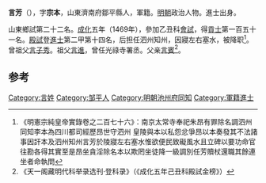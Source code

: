 '''言芳'''（{{bd|1437年||？}}），字'''宗本'''，山東濟南府鄒平縣人，軍籍。[[明朝|明朝]]政治人物。進士出身。

山東鄉試第二十二名。[[成化|成化]]五年（1469年），參加乙丑科[[會試|會試]]，得[[貢士|貢士]]第一百五十一名。[[殿試|殿試]]登[[進士|進士]]第二甲第十四名，后担任泗州知州，因寢左右塞水，被降职<ref>《明憲宗純皇帝實錄卷之二百七十六》：南京太常寺奉祀朱昂有罪除名調泗州同知李本為四川都司經歷昂世守泗州 皇陵與本以私怨忿爭昂以本奏發其不法諸事因訐本及泗州知州言芳於陵寢左右塞水惟欲便民致礙風水且立碑以要功命官往勘各得其實至是昂坐貪淫除名本以欺罔坐徒降一級調別任芳贖杖還職其餘連坐者命執問</ref>。曾祖父[[言子秀|言子秀]]。祖父[[言進|言進]]，曾任光祿寺署丞。父亲[[言賓|言賓]]<ref>《天一阁藏明代科举录选刊·登科录》（《成化五年己丑科殿試金榜》）</ref>。

==参考==
{{reflist}}
{{明朝人物小作品}}
{{成化五年己丑科殿試金榜}}

[[Category:言姓|Category:言姓]]
[[Category:邹平人|Category:邹平人]]
[[Category:明朝池州府同知|Category:明朝池州府同知]]
[[Category:軍籍進士|Category:軍籍進士]]